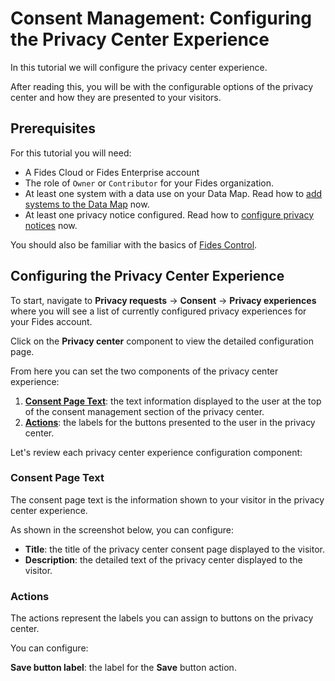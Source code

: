 
# Consent Management: Configuring the Privacy Center Experience

<TutorialKey duration="5" product="Fides" topic="Consent Management"/>

In this tutorial we will configure the privacy center experience. 

After reading this, you will be with the configurable options of the privacy center and how they are presented to your visitors.

## Prerequisites

For this tutorial you will need:

* A Fides Cloud or Fides Enterprise account
* The role of `Owner` or `Contributor` for your Fides organization.
* At least one system with a data use on your Data Map. Read how to [add systems to the Data Map](../../data-mapping-adding-systems-manually) now.
* At least one privacy notice configured. Read how to [configure privacy notices](../privacy-notices) now.

You should also be familiar with the basics of [Fides Control](#LINK).

## Configuring the Privacy Center Experience
To start, navigate to **Privacy requests** → **Consent** → **Privacy experiences** where you will see a list of currently configured privacy experiences for your Fides account.

Click on the **Privacy center** component to view the detailed configuration page.

From here you can set the two components of the privacy center experience:
1. **[Consent Page Text](#consent-page-text)**: the text information displayed to the user at the top of the consent management section of the privacy center.
2. **[Actions](#actions)**: the labels for the buttons presented to the user in the privacy center.

Let's review each privacy center experience configuration component:

### Consent Page Text
The consent page text is the information shown to your visitor in the privacy center experience.

As shown in the screenshot below, you can configure:
* **Title**: the title of the privacy center consent page displayed to the visitor.
* **Description**: the detailed text of the privacy center displayed to the visitor.

<Screenshot img="/assets/img/tutorials/consent-management-pux-page-text.gif" description="Privacy Center Experience Text" />

### Actions
The actions represent the labels you can assign to buttons on the privacy center.

You can configure:

**Save button label**: the label for the **Save** button action.

<Screenshot img="/assets/img/tutorials/consent-management-pux-action-buttons.gif" description="Privacy Center Actions" />
